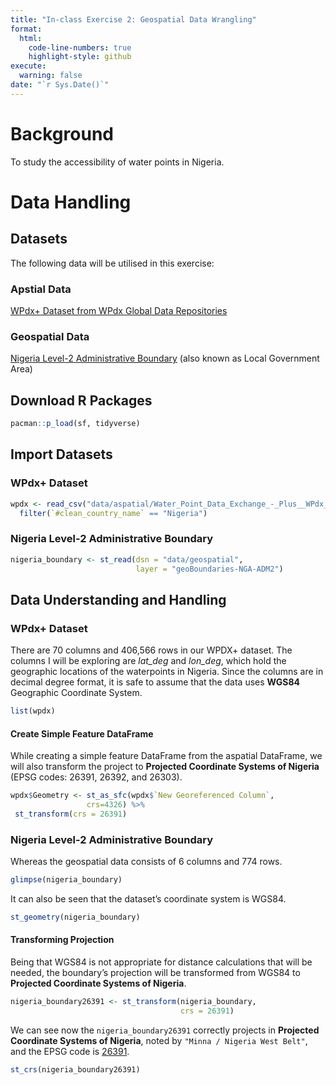 ---
title: "In-class Exercise 2: Geospatial Data Wrangling"
format: 
  html:
    code-line-numbers: true
    highlight-style: github
execute:
  warning: false
date: "`r Sys.Date()`"
---

# Background

To study the accessibility of water points in Nigeria.

# Data Handling

## Datasets

The following data will be utilised in this exercise:

### Apstial Data

[WPdx+ Dataset from WPdx Global Data Repositories](https://data.waterpointdata.org/dataset/Water-Point-Data-Exchange-Plus-WPdx-/eqje-vguj/data)

### Geospatial Data

[Nigeria Level-2 Administrative Boundary](https://www.geoboundaries.org/index.html#getdata) (also known as Local Government Area)

## Download R Packages

```{r}
pacman::p_load(sf, tidyverse)
```

## Import Datasets

### WPdx+ Dataset

```{r}
wpdx <- read_csv("data/aspatial/Water_Point_Data_Exchange_-_Plus__WPdx__.csv") %>%
  filter(`#clean_country_name` == "Nigeria")
```

### Nigeria Level-2 Administrative Boundary

```{r}
nigeria_boundary <- st_read(dsn = "data/geospatial",
                            layer = "geoBoundaries-NGA-ADM2")
```

## Data Understanding and Handling

### WPdx+ Dataset

There are 70 columns and 406,566 rows in our WPDX+ dataset. The columns I will be exploring are *lat_deg* and *lon_deg*, which hold the geographic locations of the waterpoints in Nigeria. Since the columns are in decimal degree format, it is safe to assume that the data uses **WGS84** Geographic Coordinate System.

```{r}
list(wpdx)
```

#### Create Simple Feature DataFrame

While creating a simple feature DataFrame from the aspatial DataFrame, we will also transform the project to **Projected Coordinate Systems of Nigeria** (EPSG codes: 26391, 26392, and 26303).

```{r}
wpdx$Geometry <- st_as_sfc(wpdx$`New Georeferenced Column`,
                 crs=4326) %>%
 st_transform(crs = 26391)
```

### Nigeria Level-2 Administrative Boundary

Whereas the geospatial data consists of 6 columns and 774 rows.

```{r}
glimpse(nigeria_boundary)
```

It can also be seen that the dataset's coordinate system is WGS84.

```{r}
st_geometry(nigeria_boundary)
```

#### Transforming Projection

Being that WGS84 is not appropriate for distance calculations that will be needed, the boundary's projection will be transformed from WGS84 to **Projected Coordinate Systems of Nigeria**.

```{r}
nigeria_boundary26391 <- st_transform(nigeria_boundary,
                                      crs = 26391)
```

We can see now the `nigeria_boundary26391` correctly projects in **Projected Coordinate Systems of Nigeria**, noted by `"Minna / Nigeria West Belt"`, and the EPSG code is [26391]{.underline}.

```{r}
st_crs(nigeria_boundary26391)
```
